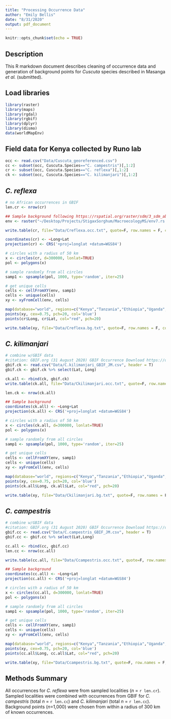 ```yaml
---
title: "Processing Occurrence Data"
author: "Emily Bellis"
date: "8/31/2020"
output: pdf_document
---
```


```r
knitr::opts_chunk$set(echo = TRUE)
```

## Description 
This R markdown document describes cleaning of occurrence data and generation of background points for *Cuscuta* species described in Masanga *et al.* (submitted).

## Load libraries
```r
library(raster)
library(maps)
library(rgdal)
library(rgbif)
library(dplyr)
library(dismo)
data(worldMapEnv)
```


## Field data for Kenya collected by Runo lab
```r
occ <- read.csv("Data/Cuscuta_georeferenced.csv")
cc <- subset(occ, Cuscuta.Species=="C. campestris")[,1:2]
cr <- subset(occ, Cuscuta.Species=="C. reflexa")[,1:2]
ck <- subset(occ, Cuscuta.Species=="C. kilimanjari")[,1:2]
```

## *C. reflexa*
```r
# no African occurrences in GBIF
len.cr <- nrow(cr)

## Sample background following https://rspatial.org/raster/sdm/3_sdm_absence-background.html#
env <- raster("~/Desktop/Projects/StigaxSorghum/MacroecologyMS/env7.rs.tif")

write.table(cr, file="Data/Creflexa.occ.txt", quote=F, row.names = F, col.names = T)

coordinates(cr) <- ~Long+Lat
projection(cr) <- CRS('+proj=longlat +datum=WGS84')

# circles with a radius of 50 km
x <- circles(cr, d=300000, lonlat=TRUE)
pol <- polygons(x)

# sample randomly from all circles
samp1 <- spsample(pol, 1000, type='random', iter=25)

# get unique cells
cells <- cellFromXY(env, samp1)
cells <- unique(cells)
xy <- xyFromCell(env, cells)

map(database="world", regions=c("Kenya","Tanzania","Ethiopia","Uganda","Rwanda","Burundi","Sudan","South Sudan","Eritrea","Somalia","Malawi"))
points(xy, cex=0.75, pch=20, col='blue')
points(cr$Long, cr$Lat, col="red", pch=20)

write.table(xy, file="Data/Creflexa.bg.txt", quote=F, row.names = F, col.names = T)

```

## *C. kilimanjari*
```r
# combine w/GBIF data
#citation: GBIF.org (31 August 2020) GBIF Occurrence Download https://doi.org/10.15468/dl.muwe3t
gbif.ck <- read.csv("Data/C.kilimanjari_GBIF_JM.csv", header = T)
gbif.ck <- gbif.ck %>% select(Lat, Long)

ck.all <- rbind(ck, gbif.ck)
write.table(ck.all, file="Data/Ckilimanjari.occ.txt", quote=F, row.names = F, col.names = T)

len.ck <- nrow(ck.all)

## Sample background
coordinates(ck.all) <- ~Long+Lat
projection(ck.all) <- CRS('+proj=longlat +datum=WGS84')

# circles with a radius of 50 km
x <- circles(ck.all, d=300000, lonlat=TRUE)
pol <- polygons(x)

# sample randomly from all circles
samp1 <- spsample(pol, 1000, type='random', iter=25)

# get unique cells
cells <- cellFromXY(env, samp1)
cells <- unique(cells)
xy <- xyFromCell(env, cells)

map(database="world", regions=c("Kenya","Tanzania","Ethiopia","Uganda","Rwanda","Burundi","Sudan","South Sudan","Eritrea","Somalia","Malawi"))
points(xy, cex=0.75, pch=20, col='blue')
points(ck.all$Long, ck.all$Lat, col="red", pch=20)

write.table(xy, file="Data/Ckilimanjari.bg.txt", quote=F, row.names = F, col.names = T)

```

## *C. campestris*
```r
# combine w/GBIF data
#citation: GBIF.org (31 August 2020) GBIF Occurrence Download https://doi.org/10.15468/dl.y8rtg4
gbif.cc <- read.csv("Data/C.campestris_GBIF_JM.csv", header = T)
gbif.cc <- gbif.cc %>% select(Lat,Long)

cc.all <- rbind(cc, gbif.cc)
len.cc <- nrow(cc.all)

write.table(cc.all, file="Data/Ccampestris.occ.txt", quote=F, row.names = F, col.names = T)

## Sample background
coordinates(cc.all) <- ~Long+Lat
projection(cc.all) <- CRS('+proj=longlat +datum=WGS84')

# circles with a radius of 50 km
x <- circles(cc.all, d=300000, lonlat=TRUE)
pol <- polygons(x)

# sample randomly from all circles
samp1 <- spsample(pol, 1000, type='random', iter=25)

# get unique cells
cells <- cellFromXY(env, samp1)
cells <- unique(cells)
xy <- xyFromCell(env, cells)

map(database="world", regions=c("Kenya","Tanzania","Ethiopia","Uganda","Rwanda","Burundi","Sudan","South Sudan","Eritrea","Somalia","Malawi"))
points(xy, cex=0.75, pch=20, col='blue')
points(cc.all$Long, cc.all$Lat, col="red", pch=20)

write.table(xy, file="Data/Ccampestris.bg.txt", quote=F, row.names = F, col.names = T)
```

## Methods Summary

All occurrences for *C. reflexa* were from sampled localities (*n* = `r len.cr`). Sampled localities were combined with occurrences from GBIF for *C. campestris* (total *n* = `r len.cc`) and *C. kilimanjari* (total *n* = `r len.cc`).  Background points (*n*=1,000) were chosen from within a radius of 300 km of known occurrences.
